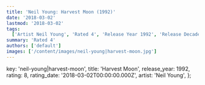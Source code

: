```yaml
---
title: 'Neil Young: Harvest Moon (1992)'
date: '2018-03-02'
lastmod: '2018-03-02'
tags:
  ['Artist Neil Young', 'Rated 4', 'Release Year 1992', 'Release Decade 1990']
summary: 'Rated 4'
authors: ['default']
images: ['/content/images/neil-young|harvest-moon.jpg']
---
```


  key: 'neil-young|harvest-moon',
  title: 'Harvest Moon',
  release_year: 1992,
  rating: 8,
  rating_date: '2018-03-02T00:00:00.000Z',
  artist: 'Neil Young',
};

<MusicRating data={data} />
